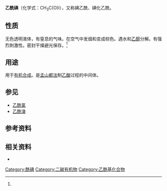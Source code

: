 {{chembox
| Name = 乙酰碘
| ImageFileL1 = Acetyl-iodide-2D-skeletal.png
| ImageSizeL1 = 100px
| ImageFileR1 = Acetyl-iodide-3D-vdW.png
| ImageSizeR1 = 120px
| IUPACName = Ethanoyl iodide
| OtherNames = 碘乙酰<br />碘化乙酰
|Section1={{Chembox Identifiers
| CASNo_Ref = {{cascite|correct|CAS}}
| CASNo = 507-02-8
| PubChem = 10483
| ChemSpiderID = 10051
| ChemSpiderID_Ref = {{chemspidercite|correct|chemspider}}
| EINECS = 208-062-2
| UNNumber = 1898
| SMILES = CC(I)=O
| StdInChI = 1S/C2H3IO/c1-2(3)4/h1H3
| StdInChI_Ref = {{stdinchicite|correct|chemspider}}
| InChI = 1/C2H3IO/c1-2(3)4/h1H3
| StdInChIKey = LEKJTGQWLAUGQA-UHFFFAOYSA-N
| StdInChIKey_Ref = {{stdinchicite|correct|chemspider}}
| InChIKey = LEKJTGQWLAUGQA-UHFFFAOYAR
}}
|Section2 = {{Chembox Properties
|   I = 1 | C = 2 | H = 3 | O = 1
|   Appearance = 无色透明液体
|   Density = 2.0674 g/mL <ref name="sjsc">试剂手册，页13</ref>
|   MeltingPt = 
|   BoilingPtC = 105
|   Solubility = 遇水反应
|   RefractIndex = 1.5491 (20 °C)<ref name="sjsc" />
  }}
| Section8 = {{Chembox Related
| OtherFunctn = [[乙酰氯|乙酰氯]]，[[乙酰溴|乙酰溴]]
| Function = [[酰卤|酰卤]]
| OtherCpds = [[乙酸|乙酸]]，[[乙酸酐|乙酸酐]] }}
}}

'''乙酰碘'''（化学式：CH<sub>3</sub>C(O)I），又称碘乙酰、碘化乙酰。

==性质==
无色透明液体，有窒息的气味。在空气中发烟和变成棕色。遇水和[[乙醇|乙醇]]分解。有强烈刺激性。密封干燥避光保存。<ref name="sjsc" />

==用途==
用于[[有机合成|有机合成]]。是[[孟山都法|孟山都法]]制[[乙酸|乙酸]]过程的中间体。

==参见==
*[[乙酰氯|乙酰氯]]
*[[乙酰溴|乙酰溴]]

==参考资料==
{{reflist}}

==相关资料==
*{{cite journal en| doi =10.1023/B:RUJO.0000019730.43667.46 | title =Acyl Iodides in Organic Synthesis: IV. Reaction of Acetyl Iodide with Carboxylic Acids | year =2003 | author = M. G. Voronkov; L. I. Belousova; A. A. Trukhina; N. N. Vlasova | journal =Russian Journal of Organic Chemistry | volume =39 | pages =1702}}
{{乙酸鹽}}
[[Category:酰碘|Category:酰碘]]
[[Category:二碳有机物|Category:二碳有机物]]
[[Category:乙酰基化合物|Category:乙酰基化合物]]